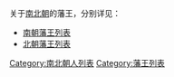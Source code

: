 关于[[南北朝|南北朝]]的藩王，分别详见：
*[[南朝藩王列表|南朝藩王列表]]
*[[北朝藩王列表|北朝藩王列表]]

{{disambig}}
[[Category:南北朝人列表|Category:南北朝人列表]]
[[Category:藩王列表|Category:藩王列表]]